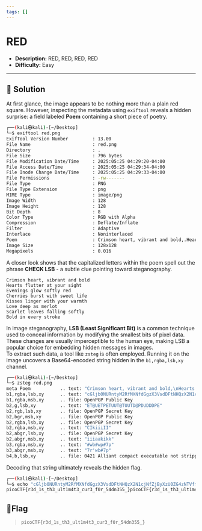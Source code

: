 ---
tags: []
---
# RED

- **Description:** RED, RED, RED, RED
- **Difficulty:** Easy

---

## 🔎 Solution
At first glance, the image appears to be nothing more than a plain red square.
However, inspecting the metadata using `exiftool` reveals a hidden surprise: a field labeled **Poem** containing a short piece of poetry.
```bash
┌──(kali㉿kali)-[~/Desktop]
└─$ exiftool red.png                        
ExifTool Version Number         : 13.00
File Name                       : red.png
Directory                       : .
File Size                       : 796 bytes
File Modification Date/Time     : 2025:05:25 04:29:20-04:00
File Access Date/Time           : 2025:05:25 04:29:34-04:00
File Inode Change Date/Time     : 2025:05:25 04:29:33-04:00
File Permissions                : -rw-------
File Type                       : PNG
File Type Extension             : png
MIME Type                       : image/png
Image Width                     : 128
Image Height                    : 128
Bit Depth                       : 8
Color Type                      : RGB with Alpha
Compression                     : Deflate/Inflate
Filter                          : Adaptive
Interlace                       : Noninterlaced
Poem                            : Crimson heart, vibrant and bold,.Hearts flutter at your sight..Evenings glow softly red,.Cherries burst with sweet life..Kisses linger with your warmth..Love deep as merlot..Scarlet leaves falling softly,.Bold in every stroke.
Image Size                      : 128x128
Megapixels                      : 0.016
```
A closer look shows that the capitalized letters within the poem spell out the phrase **CHECK LSB** - a subtle clue pointing toward steganography.
```
Crimson heart, vibrant and bold
Hearts flutter at your sight
Evenings glow softly red
Cherries burst with sweet life
Kisses linger with your warmth
Love deep as merlot
Scarlet leaves falling softly
Bold in every stroke
```
In image steganography, **LSB (Least Significant Bit)** is a common technique used to conceal information by modifying the smallest bits of pixel data. 
These changes are usually imperceptible to the human eye, making LSB a popular choice for embedding hidden messages in images.  
To extract such data, a tool like `zsteg` is often employed. Running it on the image uncovers a Base64-encoded string hidden in the `b1,rgba,lsb,xy` channel.
```bash
┌──(kali㉿kali)-[~/Desktop]
└─$ zsteg red.png 
meta Poem           .. text: "Crimson heart, vibrant and bold,\nHearts flutter at your sight.\nEvenings glow softly red,\nCherries burst with sweet life.\nKisses linger with your warmth.\nLove deep as merlot.\nScarlet leaves falling softly,\nBold in every stroke."
b1,rgba,lsb,xy      .. text: "cGljb0NURntyM2RfMXNfdGgzX3VsdDFtNHQzX2N1cjNfZjByXzU0ZG4zNTVffQ==cGljb0NURntyM2RfMXNfdGgzX3VsdDFtNHQzX2N1cjNfZjByXzU0ZG4zNTVffQ==cGljb0NURntyM2RfMXNfdGgzX3VsdDFtNHQzX2N1cjNfZjByXzU0ZG4zNTVffQ==cGljb0NURntyM2RfMXNfdGgzX3VsdDFtNHQzX2N1cjNfZjByXzU0ZG4zNTVffQ=="
b1,rgba,msb,xy      .. file: OpenPGP Public Key
b2,g,lsb,xy         .. text: "ET@UETPETUUT@TUUTD@PDUDDDPE"
b2,rgb,lsb,xy       .. file: OpenPGP Secret Key
b2,bgr,msb,xy       .. file: OpenPGP Public Key
b2,rgba,lsb,xy      .. file: OpenPGP Secret Key
b2,rgba,msb,xy      .. text: "CIkiiiII"
b2,abgr,lsb,xy      .. file: OpenPGP Secret Key
b2,abgr,msb,xy      .. text: "iiiaakikk"
b3,rgba,msb,xy      .. text: "#wb#wp#7p"
b3,abgr,msb,xy      .. text: "7r'wb#7p"
b4,b,lsb,xy         .. file: 0421 Alliant compact executable not stripped
```

Decoding that string ultimately reveals the hidden flag.
```bash
┌──(kali㉿kali)-[~/Desktop]
└─$ echo "cGljb0NURntyM2RfMXNfdGgzX3VsdDFtNHQzX2N1cjNfZjByXzU0ZG4zNTVffQ==cGljb0NURntyM2RfMXNfdGgzX3VsdDFtNHQzX2N1cjNfZjByXzU0ZG4zNTVffQ==cGljb0NURntyM2RfMXNfdGgzX3VsdDFtNHQzX2N1cjNfZjByXzU0ZG4zNTVffQ==cGljb0NURntyM2RfMXNfdGgzX3VsdDFtNHQzX2N1cjNfZjByXzU0ZG4zNTVffQ==" | base64 -d
picoCTF{r3d_1s_th3_ult1m4t3_cur3_f0r_54dn355_}picoCTF{r3d_1s_th3_ult1m4t3_cur3_f0r_54dn355_}picoCTF{r3d_1s_th3_ult1m4t3_cur3_f0r_54dn355_}picoCTF{r3d_1s_th3_ult1m4t3_cur3_f0r_54dn355_}
```
                                                    
## 🚩Flag
> `picoCTF{r3d_1s_th3_ult1m4t3_cur3_f0r_54dn355_}`
